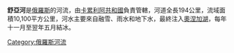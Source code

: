 '''舒亞河'''是[[俄羅斯|俄羅斯]]的河流，由[[卡累利阿共和國|卡累利阿共和國]]負責管轄，河道全長194公里，流域面積10,100平方公里，河水主要來自融雪、雨水和地下水，最終注入[[奧涅加湖|奧涅加湖]]，每年十一月至翌年五月結冰。

{{Russia-geo-stub}}
[[Category:俄羅斯河流|Category:俄羅斯河流]]